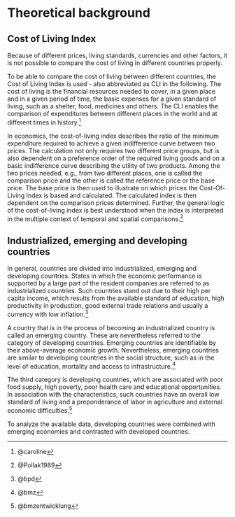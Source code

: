 # Theoretical background

## Cost of Living Index

Because of different prices, living standards, currencies and other factors, it is not possible to compare the cost of living in different countries properly. 

To be able to compare the cost of living between different countries, the Cost of Living Index is used - also abbreviated as CLI in the following. The cost of living is the financial resources needed to cover, in a given place and in a given period of time, the basic expenses for a given standard of living, such as a shelter, food, medicines and others. The CLI enables the comparison of expenditures between different places in the world and at different times in history.^[@caroline]

In economics, the cost-of-living index describes the ratio of the minimum expenditure required to achieve a given indifference curve between two prices. The calculation not only requires two different price groups, but is also dependent on a preference order of the required living goods and on a basic indifference curve describing the utility of two products. 
Among the two prices needed, e.g., from two different places, one is called the comparison price and the other is called the reference price or the base price. The base price is then used to illustrate on which prices the Cost-Of-Living Index is based and calculated. The calculated index is then dependent on the comparison prices determined. Further, the general logic of the cost-of-living index is best understood when the index is interpreted in the multiple context of temporal and spatial comparisons.^[@Pollak1989]

## Industrialized, emerging and developing countries
In general, countries are divided into industrialized, emerging and developing countries. States in which the economic performance is supported by a large part of the resident companies are referred to as industrialized countries. Such countries stand out due to their high per capita income, which results from the available standard of education, high productivity in production, good external trade relations and usually a currency with low inflation.^[@bpd]

A country that is in the process of becoming an industrialized country is called an emerging country. These are nevertheless referred to the category of developing countries. Emerging countries are identifiable by their above-average economic growth. Nevertheless, emerging countries are similar to developing countries in the social structure, such as in the level of education, mortality and access to infrastructure.^[@bmz]

The third category is developing countries, which are associated with poor food supply, high poverty, poor health care and educational opportunities. In association with the characteristics, such countries have an overall low standard of living and a preponderance of labor in agriculture and external economic difficulties.^[@bmzentwicklung]

To analyze the available data, developing countries were combined with emerging economies and contrasted with developed countries.